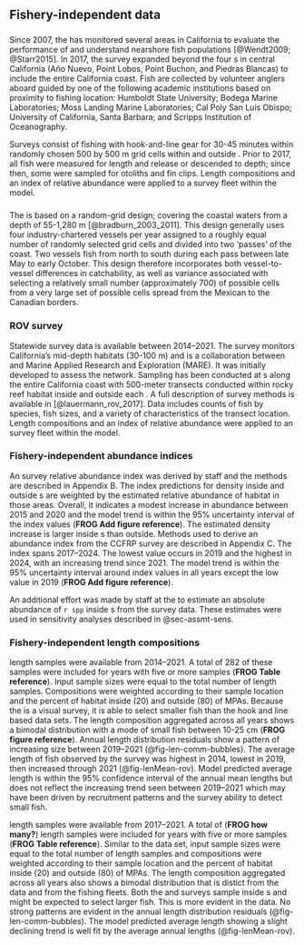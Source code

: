 ## Fishery-independent data

<!-- Fishery-independent data: Description of surveys used in the assessment, description of methods to estimate abundance indices, sample size information for length- and age- composition data by survey and year, including both the number of tows (or drops or sites for hook and line data) and fish sampled. Include complete tables and figures and date of data extraction.   -->

### \acrlong{s-ccfrp}

Since 2007, the \gls{s-ccfrp} has monitored several areas in California to evaluate the performance of \glspl{mpa} and understand nearshore fish populations [@Wendt2009; @Starr2015]. In 2017, the survey expanded beyond the four \Gls{mpa}s in central California (A&ntilde;o Nuevo, Point Lobos, Point Buchon, and Piedras Blancas) to include the entire California coast. Fish are collected by volunteer anglers aboard \glspl{cpfv} guided by one of the following academic institutions based on proximity to fishing location: Humboldt State University; Bodega Marine Laboratories; Moss Landing Marine Laboratories; Cal Poly San Luis Obispo; University of California, Santa Barbara; and Scripps Institution of Oceanography.

Surveys consist of fishing with hook-and-line gear for 30-45 minutes within randomly chosen 500 by 500 m grid cells within and outside \glspl{mpa}. Prior to 2017, all fish were measured for length and release or descended to depth; since then, some were sampled for otoliths and fin clips.  Length compositions and an index of relative abundance were applied to a \gls{s-ccfrp} survey fleet within the model.  

### \acrlong{s-tri}


### \acrlong{s-wcgbt}

The \Gls{s-wcgbt} is based on a random-grid design; covering the coastal waters from a depth of 55-1,280 m [@bradburn_2003_2011]. This design generally uses four industry-chartered vessels per year assigned to a roughly equal number of randomly selected grid cells and divided into two 'passes' of the coast. Two vessels fish from north to south during each pass between late May to early October. This design therefore incorporates both vessel-to-vessel differences in catchability, as well as variance associated with selecting a relatively small number (approximately 700) of possible cells from a very large set of possible cells spread from the Mexican to the Canadian borders.


### ROV survey

Statewide \gls{rov} survey data is available between 2014--2021.  The survey monitors California’s mid-depth habitats (30-100 m) and is a collaboration between \gls{cdfw} and Marine Applied Research and Exploration (MARE).  It was initially developed to assess the \gls{mpa} network.  Sampling has been conducted at \gls{mpa}s along the entire California coast with 500-meter transects conducted within rocky reef habitat inside and outside each \gls{mpa}. A full description of survey methods is available in [@lauermann_rov_2017].  Data includes counts of fish by species, fish sizes, and a variety of characteristics of the transect location.  Length compositions and an index of relative abundance were applied to an \gls{rov} survey fleet within the model.  

### Fishery-independent abundance indices
An \gls{rov} survey relative abundance index was derived by \gls{cdfw} staff and the methods are described in Appendix B.  The index predictions for density inside and outside \gls{mpa}s are weighted by the estimated relative abundance of habitat in those areas.  Overall, it indicates a modest increase in abundance between 2015 and 2020 and the model trend is within the 95% uncertainty interval of the index values (**FROG Add figure reference**). The estimated density increase is larger inside \gls{mpa}s than outside.  Methods used to derive an abundance index from the CCFRP survey are described in Appendix C.  The index spans 2017--2024.  The lowest value occurs in 2019 and the highest in 2024, with an increasing trend since 2021.  The model trend is within the 95% uncertainty interval around index values in all years except the low value in 2019 (**FROG Add figure reference**).  

An additional effort was made by staff at the \gls{swfsc} to estimate an absolute abundance of `r spp` inside \gls{mpa}s from the \gls{rov} survey data.  These estimates were used in sensitivity analyses described in @sec-assmt-sens.  

### Fishery-independent length compositions
\gls{rov} length samples were available from 2014--2021.  A total of 282 of these samples were included for years with five or more samples (**FROG Table reference**).  Input sample sizes were equal to the total number of length samples.  Compositions were weighted according to their sample location and the percent of habitat inside (20) and outside (80) of MPAs.  Because the \gls{rov} is a visual survey, it is able to select smaller fish than the hook and line based data sets.  The length composition aggregated across all years shows a bimodal distribution with a mode of small fish between 10-25 cm (**FROG figure reference**). Annual length distribution residuals show a pattern  of increasing size between 2019--2021 (@fig-len-comm-bubbles).  The average length of fish observed by the survey was highest in 2014, lowest in 2019, then increased through 2021 (@fig-lenMean-rov).  Model predicted average length is within the 95% confidence interval of the annual mean lengths but does not reflect the increasing trend seen between 2019--2021 which may have been driven by recruitment patterns and the survey ability to detect small fish.  

\gls{s-ccfrp} length samples were available from 2017--2021.  A total of (**FROG how many?**) length samples were included for years with five or more samples (**FROG Table reference**).  Similar to the \gls{rov} data set, input sample sizes were equal to the total number of length samples and compositions were weighted according to their sample location and the percent of habitat inside (20) and outside (80) of MPAs.  The length composition aggregated across all years also shows a bimodal distribution that is distict from the \gls{rov} data and from the fishing fleets.  Both the \gls{rov} and \gls{s-ccfrp} surveys sample inside \gls{mpa}s and might be expected to select larger fish.  This is more evident in the \gls{s-ccfrp} data.  No strong patterns are evident in the annual length distribution residuals (@fig-len-comm-bubbles).  The model predicted average length showing a slight declining trend is well fit by the \gls{s-ccfrp} average annual lengths (@fig-lenMean-rov).  
